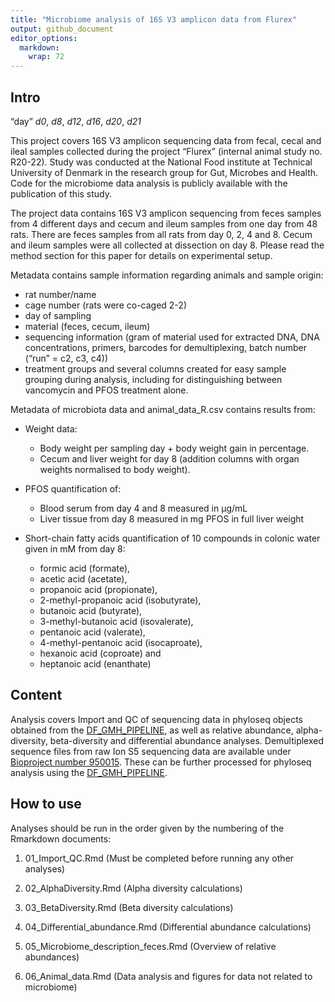 ```yaml
---
title: "Microbiome analysis of 16S V3 amplicon data from Flurex"
output: github_document
editor_options: 
  markdown: 
    wrap: 72
---
```


## Intro


"day" *d0*, *d8*, *d12*, *d16*, *d20*, *d21*

This project covers 16S V3 amplicon sequencing data from fecal, cecal
and ileal samples collected during the project "Flurex" (internal animal
study no. R20-22). Study was conducted at the National Food institute at
Technical University of Denmark in the research group for Gut, Microbes
and Health. Code for the microbiome data analysis is publicly available
with the publication of this study.

The project data contains 16S V3 amplicon sequencing from feces samples
from 4 different days and cecum and ileum samples from one day from 48
rats. There are feces samples from all rats from day 0, 2, 4 and 8.
Cecum and ileum samples were all collected at dissection on day 8.
Please read the method section for this paper for details on
experimental setup.

Metadata contains sample information regarding animals and sample
origin:

-   rat number/name
-   cage number (rats were co-caged 2-2)
-   day of sampling
-   material (feces, cecum, ileum)
-   sequencing information (gram of material used for extracted DNA, DNA
    concentrations, primers, barcodes for demultiplexing, batch number
    ("run" = c2, c3, c4))
-   treatment groups and several columns created for easy sample
    grouping during analysis, including for distinguishing between
    vancomycin and PFOS treatment alone.

Metadata of microbiota data and animal_data_R.csv contains results from:

-   Weight data:

    -   Body weight per sampling day + body weight gain in percentage.
    -   Cecum and liver weight for day 8 (addition columns with organ
        weights normalised to body weight).

-   PFOS quantification of:

    -   Blood serum from day 4 and 8 measured in µg/mL
    -   Liver tissue from day 8 measured in mg PFOS in full liver weight

-   Short-chain fatty acids quantification of 10 compounds in colonic
    water given in mM from day 8:

    -   formic acid (formate),
    -   acetic acid (acetate),
    -   propanoic acid (propionate),
    -   2-methyl-propanoic acid (isobutyrate),
    -   butanoic acid (butyrate),
    -   3-methyl-butanoic acid (isovalerate),
    -   pentanoic acid (valerate),
    -   4-methyl-pentanoic acid (isocaproate),
    -   hexanoic acid (coproate) and
    -   heptanoic acid (enanthate)

## Content

Analysis covers Import and QC of sequencing data in phyloseq objects
obtained from the
[DF_GMH_PIPELINE](https://github.com/MSMortensen/DF_GMH_pipeline), as
well as relative abundance, alpha-diversity, beta-diversity and
differential abundance analyses. Demultiplexed sequence files from 
raw Ion S5 sequencing data are available under
[Bioproject number 950015](http://www.ncbi.nlm.nih.gov/bioproject/950015).
These can be further processed for phyloseq analysis using the [DF_GMH_PIPELINE](https://github.com/MSMortensen/DF_GMH_pipeline).

## How to use

Analyses should be run in the order given by the numbering of the
Rmarkdown documents:

1.   01_Import_QC.Rmd (Must be completed before running any other
    analyses)

2.   02_AlphaDiversity.Rmd (Alpha diversity calculations)

3.   03_BetaDiversity.Rmd (Beta diversity calculations)

4.   04_Differential_abundance.Rmd (Differential abundance calculations)

5.   05_Microbiome_description_feces.Rmd (Overview of relative
    abundances)

6.   06_Animal_data.Rmd (Data analysis and figures for data not related
    to microbiome)
